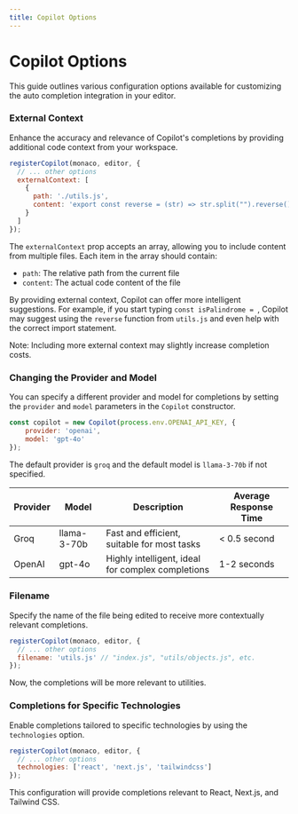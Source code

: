 ```yaml
---
title: Copilot Options
---
```



# Copilot Options

This guide outlines various configuration options available for customizing the auto completion integration in your editor.

### External Context

Enhance the accuracy and relevance of Copilot's completions by providing additional code context from your workspace.

```javascript
registerCopilot(monaco, editor, {
  // ... other options
  externalContext: [
    {
      path: './utils.js',
      content: 'export const reverse = (str) => str.split("").reverse().join("")'
    }
  ]
});
```

The `externalContext` prop accepts an array, allowing you to include content from multiple files. Each item in the array should contain:

- `path`: The relative path from the current file
- `content`: The actual code content of the file

By providing external context, Copilot can offer more intelligent suggestions. For example, if you start typing `const isPalindrome = `, Copilot may suggest using the `reverse` function from `utils.js` and even help with the correct import statement.

<Callout type="info">
  Note: Including more external context may slightly increase completion costs.
</Callout>

### Changing the Provider and Model

You can specify a different provider and model for completions by setting the `provider` and `model` parameters in the `Copilot` constructor.

```javascript
const copilot = new Copilot(process.env.OPENAI_API_KEY, { 
    provider: 'openai',
    model: 'gpt-4o'
});
```

The default provider is `groq` and the default model is `llama-3-70b` if not specified.

| Provider | Model       | Description                                        | Average Response Time  |
|----------|-------------|----------------------------------------------------|------------------------|
| Groq     | llama-3-70b | Fast and efficient, suitable for most tasks        | < 0.5 second           |
| OpenAI   | gpt-4o      | Highly intelligent, ideal for complex completions  | 1-2 seconds            |

### Filename

Specify the name of the file being edited to receive more contextually relevant completions.

```javascript
registerCopilot(monaco, editor, {
  // ... other options
  filename: 'utils.js' // "index.js", "utils/objects.js", etc.
});
```

Now, the completions will be more relevant to utilities.

### Completions for Specific Technologies

Enable completions tailored to specific technologies by using the `technologies` option.

```javascript
registerCopilot(monaco, editor, {
  // ... other options
  technologies: ['react', 'next.js', 'tailwindcss']
});
```

This configuration will provide completions relevant to React, Next.js, and Tailwind CSS.